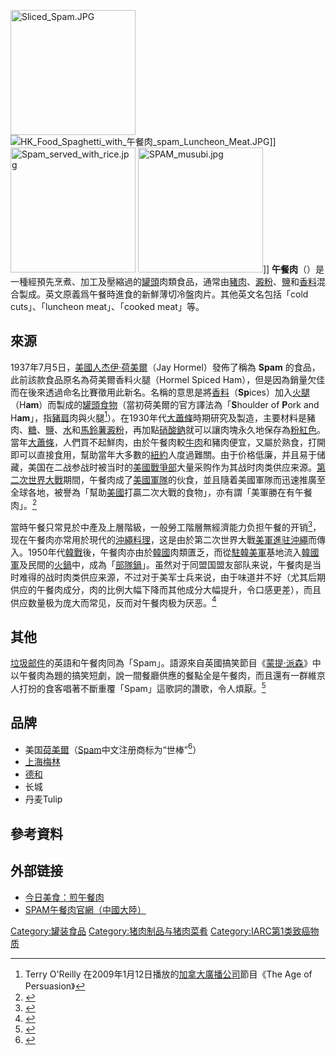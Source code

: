 {{Redirect|世棒|“世棒”商标的注册者|荷美爾}}
{{NoteTA
|G1 = Food
}}
[[File:Sliced_Spam.JPG|200px]]
[[File:HK_Food_Spaghetti_with_午餐肉_spam_Luncheon_Meat.JPG|thumb]]]]
[[File:Spam_served_with_rice.jpg|200px]]
[[File:SPAM_musubi.jpg|200px]]]]
'''午餐肉'''（{{lang-en|lunch meat}}）是一種經預先烹煮、加工及壓縮過的[[罐頭|罐頭]]肉類食品，通常由[[豬肉|豬肉]]、[[澱粉|澱粉]]、[[食盐|鹽]]和[[香料|香料]]混合製成。英文原義爲午餐時進食的新鮮薄切冷盤肉片。其他英文名包括「cold cuts」、「luncheon meat」、「cooked meat」等。

==來源==
1937年7月5日，[[美國人|美國人]][[杰伊·荷美爾|杰伊·荷美爾]]（Jay Hormel）發佈了稱為 '''Spam''' 的食品，此前該款食品原名為荷美爾香料火腿（Hormel Spiced Ham），但是因為銷量欠佳而在後來透過命名比賽徵用此新名。名稱的意思是將[[香料|香料]]（'''Sp'''ices）加入[[火腿|火腿]]（H'''am'''）而製成的[[罐裝食品|罐頭食物]]（當初荷美爾的官方譯法為「'''S'''houlder of '''P'''ork and H'''am'''」，指[[豬|豬]][[肩|肩]]肉與火腿<ref>Terry O'Reilly 在2009年1月12日播放的[[加拿大廣播公司|加拿大廣播公司]]節目《The Age of Persuasion》</ref>）。在1930年代[[大蕭條|大蕭條]]時期研究及製造，主要材料是豬肉、[[糖|糖]]、[[食盐|鹽]]、[[水|水]]和[[馬鈴薯|馬鈴薯]][[澱粉|澱粉]]，再加點[[硝酸鈉|硝酸鈉]]就可以讓肉塊永久地保存為[[粉紅色|粉紅色]]。當年[[大蕭條|大蕭條]]，人們買不起鮮肉，由於午餐肉較[[牛肉|牛肉]]和豬肉便宜，又屬於熟食，打開即可以直接食用，幫助當年大多數的[[紐約|紐約]]人度過難關。由于价格低廉，并且易于储藏，美国在二战参战时被当时的[[美國戰爭部|美國戰爭部]]大量采购作为其战时肉类供应来源。[[第二次世界大戰|第二次世界大戰]]期間，午餐肉成了[[美國軍隊|美國軍隊]]的伙食，並且隨着美國軍隊{{Link-en|遠征作戰|Expeditionary warfare|征戰各地}}而迅速推廣至全球各地，被譽為「幫助[[美國|美國]]打贏二次大戰的食物」，亦有謂「美軍勝在有午餐肉」。<ref name="OxfordSpam">{{cite book |last = Smith |first = Andrew |title = The Oxford Companion to American Food and Drink |date = May 1, 2007 |publisher = Oxford University Press |isbn = 978-0-19988576-3 |pages = 559–60 |url = https://books.google.com/books?id=GZVweuXhZlkC&pg=PA559 |access-date = 2019-10-22 |archive-date = 2020-01-09 |archive-url = https://web.archive.org/web/20200109192950/https://books.google.com/books?id=GZVweuXhZlkC&pg=PA559 |dead-url = no }}</ref>

當時午餐只常見於中產及上層階級，一般勞工階層無經濟能力负担午餐的开销<ref>{{cite web | url=http://hk.news.yahoo.com/%E5%8D%88%E9%A4%90%E8%82%89%E5%8E%9F%E7%82%BA%E5%AF%8C%E8%B2%B4%E9%A3%9F%E7%89%A9-%E7%BE%8E%E8%BB%8D-%E5%8A%9F%E8%87%A3-211119549.html | title=午餐肉原為富貴食物 美軍「功臣」 | date=2012年11月26日<!--星期一上午5:11--> | accessdate=2013-06-04 | quote=當時的窮人連午餐也無法負擔，午餐肉遂成為有錢人的流行食品。 | deadurl=yes | archiveurl=https://web.archive.org/web/20130304132945/http://hk.news.yahoo.com/%E5%8D%88%E9%A4%90%E8%82%89%E5%8E%9F%E7%82%BA%E5%AF%8C%E8%B2%B4%E9%A3%9F%E7%89%A9-%E7%BE%8E%E8%BB%8D-%E5%8A%9F%E8%87%A3-211119549.html | archivedate=2013年3月4日 }}</ref>，现在午餐肉亦常用於現代的[[沖繩料理|沖繩料理]]，这是由於第二次世界大戰[[美國統治琉球時期|美軍進驻]][[沖繩|沖繩]]而傳入。1950年代[[韓戰|韓戰]]後，午餐肉亦由於[[韓國|韓國]]肉類匱乏，而從[[駐韓美軍|駐韓美軍]]基地流入[[韓國軍|韓國軍]]及民間的[[火鍋|火鍋]]中，成為「[[部隊鍋|部隊鍋]]」。虽然对于同盟国盟友部队来说，午餐肉是当时难得的战时肉类供应来源，不过对于美军士兵来说，由于味道并不好（尤其后期供应的午餐肉成分，肉的比例大幅下降而其他成分大幅提升，令口感更差），而且供应数量极为庞大而常见，反而对午餐肉极为厌恶。<ref>{{cite web|title=二战美军面临两大敌人：淋病、午餐肉_精兵堂_专家专栏_网易军事|url=http://war.163.com/15/0108/09/AFE8A8LU00014J0G.html|accessdate=2017-01-10|archive-date=2017-01-10|archive-url=https://web.archive.org/web/20170110161453/http://war.163.com/15/0108/09/AFE8A8LU00014J0G.html|dead-url=no}}</ref>

==其他==
[[垃圾邮件|垃圾邮件]]的英語和午餐肉同為「Spam」。語源來自英國搞笑節目《[[蒙提·派森|蒙提·派森]]》中以午餐肉為題的搞笑短劇，說一間餐廳供應的餐點全是午餐肉，而且還有一群維京人打扮的食客唱著不斷重覆「Spam」這歌詞的讚歌，令人煩厭。<ref>{{cite web|url=https://www.youtube.com/watch?v=_bW4vEo1F4E|title=Monty Python SPAM|publisher=Youtube|date=2014-06-08|accessdate=2021-04-07|dead-url=no|archive-date=2021-05-17|archive-url=https://web.archive.org/web/20210517002526/https://www.youtube.com/watch?v=_bW4vEo1F4E}}</ref>

==品牌==
*美国[[荷美爾|荷美爾]]（[[Spam_(品牌)|Spam]]中文注册商标为“世棒”<ref>{{cite web|url=https://www.sohu.com/a/212283568_177362|title=一朝种草，三年拔。SPAM世棒又...双...叒回来了！！！|publisher=Sohu|date=2017-12-22|accessdate=2020-07-14|archive-date=2020-07-14|archive-url=https://web.archive.org/web/20200714170048/https://www.sohu.com/a/212283568_177362|dead-url=no}}</ref>）
*[[梅林正广和|上海梅林]]
*[[德和|德和]]
*长城
*丹麦Tulip

==參考資料==
{{reflist|2}}

==外部链接==
{{commonscat|Spam (food)}}
*[http://www.foodno1.com/component/content/article/17-lightweight-dishes/138-fna138.html 今日美食：煎午餐肉]{{Wayback|url=http://www.foodno1.com/component/content/article/17-lightweight-dishes/138-fna138.html |date=20111107125556 }}
*[http://www.spamchina.com/ SPAM午餐肉官網（中國大陸）]{{Wayback|url=http://www.spamchina.com/ |date=20140104012907 }}

{{肉類食物}}

[[Category:罐装食品|Category:罐装食品]]
[[Category:猪肉制品与猪肉菜肴|Category:猪肉制品与猪肉菜肴]]
[[Category:IARC第1类致癌物质|Category:IARC第1类致癌物质]]
